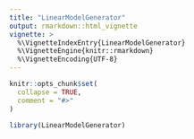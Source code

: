 ```yaml
---
title: "LinearModelGenerator"
output: rmarkdown::html_vignette
vignette: >
  %\VignetteIndexEntry{LinearModelGenerator}
  %\VignetteEngine{knitr::rmarkdown}
  %\VignetteEncoding{UTF-8}
---
```


```r
knitr::opts_chunk$set(
  collapse = TRUE,
  comment = "#>"
)
```

```r
library(LinearModelGenerator)
```
